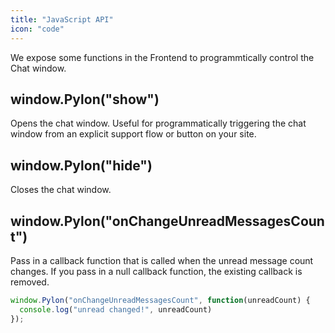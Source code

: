 ```yaml
---
title: "JavaScript API"
icon: "code"
---
```


We expose some functions in the Frontend to programmtically control the Chat window.

## window.Pylon("show")

Opens the chat window. Useful for programmatically triggering the chat window from an explicit support flow or button on your site.

## window.Pylon("hide")

Closes the chat window.

## window.Pylon("onChangeUnreadMessagesCount")

Pass in a callback function that is called when the unread message count changes. If you pass in a null callback function, the existing callback is removed.
```javascript
window.Pylon("onChangeUnreadMessagesCount", function(unreadCount) {
  console.log("unread changed!", unreadCount)
});
```